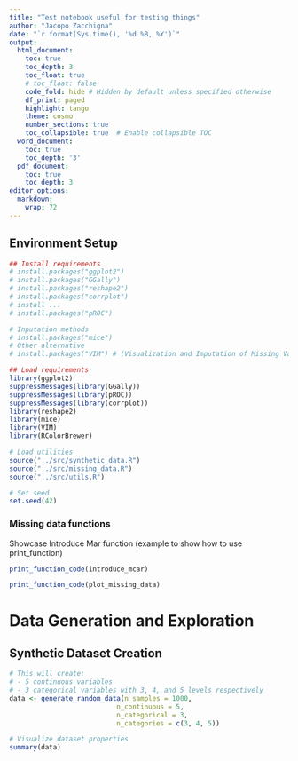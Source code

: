 ```yaml
---
title: "Test notebook useful for testing things"
author: "Jacopo Zacchigna"
date: "`r format(Sys.time(), '%d %B, %Y')`"
output:
  html_document:
    toc: true
    toc_depth: 3
    toc_float: true
    # toc_float: false
    code_fold: hide # Hidden by default unless specified otherwise
    df_print: paged
    highlight: tango
    theme: cosmo
    number_sections: true
    toc_collapsible: true  # Enable collapsible TOC
  word_document:
    toc: true
    toc_depth: '3'
  pdf_document:
    toc: true
    toc_depth: 3
editor_options:
  markdown:
    wrap: 72
---
```


## Environment Setup 

```r
## Install requirements
# install.packages("ggplot2")
# install.packages("GGally")
# install.packages("reshape2")
# install.packages("corrplot")
# install ...
# install.packages("pROC")

# Inputation methods
# install.packages("mice")
# Other alternative
# install.packages("VIM") # (Visualization and Imputation of Missing Values) 
```

```r
## Load requirements 
library(ggplot2)
suppressMessages(library(GGally))
suppressMessages(library(pROC))
suppressMessages(library(corrplot))
library(reshape2)
library(mice)
library(VIM)
library(RColorBrewer)

# Load utilities
source("../src/synthetic_data.R") 
source("../src/missing_data.R") 
source("../src/utils.R") 

# Set seed 
set.seed(42)
```

### Missing data functions

Showcase Introduce Mar function (example to show how to use print_function)

```r
print_function_code(introduce_mcar)
```

```r
print_function_code(plot_missing_data)
```

# Data Generation and Exploration

## Synthetic Dataset Creation

```r
# This will create:
# - 5 continuous variables
# - 3 categorical variables with 3, 4, and 5 levels respectively
data <- generate_random_data(n_samples = 1000, 
                           n_continuous = 5, 
                           n_categorical = 3,
                           n_categories = c(3, 4, 5))

# Visualize dataset properties
summary(data)
```
